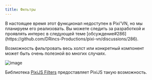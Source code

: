 ```yaml
---
title: Фильтры
---
```


<Callout title="This page is under construction" type="warn">
В настоящее время этот функционал недоступен в Pixi'VN, но мы планируем его реализовать. Вы можете следить за разработкой и проявлять интерес в следующей теме [обсуждение#286](https://github.com/DRincs-Productions/pixi-vn/discussions/286).
</Callout>

Возможность фильтровать весь холст или конкретный компонент может быть очень полезной во многих случаях.

![image](https://filters.pixijs.download/main/screenshots/shockwave.gif?v=3)

Библиотека [PixiJS Filters](https://pixijs.io/filters/docs/) предоставляет PixiJS такую возможность.
